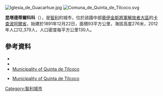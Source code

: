 [[Image:Iglesia_de_Guacarhue.jpg|right]]
[[Image:Comuna_de_Quinta_de_Tilcoco.svg|right]]

{{Coord|34|21|17|S|70|57|49|W|display=title}}

'''昆塔德蒂爾科科'''（{{lang-es|Quinta de Tilcoco}}），是[[智利|智利]]的城市，位於該國中部[[奧伊金斯將軍解放者大區|奧伊金斯將軍解放者大區]]的[[卡查波阿爾省|卡查波阿爾省]]，始建於1891年12月22日，面積93平方公里，海拔高度276米，2012年人口12,379人，人口密度每平方公里130人。

==參考資料==
*{{Cite web |url = http://www.municipalidadquintadetilcoco.cl/ |title = Municipality of Quinta de Tilcoco |accessdate = 10 November 2010 |language = es |archive-date = 2015-05-10 |archive-url = https://web.archive.org/web/20150510195649/http://www.municipalidadquintadetilcoco.cl/ |dead-url = yes }}
*{{Cite web |url= http://www.ine.cl/canales/chile_estadistico/censos_poblacion_vivienda/censo_pobl_vivi.php |title= National Statistics Institute |accessdate= 10 November 2010 |language= es |archive-date= 2010-07-15 |archive-url= https://web.archive.org/web/20100715195638/http://www.ine.cl/canales/chile_estadistico/censos_poblacion_vivienda/censo_pobl_vivi.php |dead-url= no }}
*[http://www.municipalidadquintadetilcoco.cl Municipality of Quinta de Tilcoco] {{Wayback|url=http://www.municipalidadquintadetilcoco.cl/ |date=20150510195649 }}
* {{es icon}} [http://www.municipalidadquintadetilcoco.cl Municipality of Quinta de Tilcoco] {{Wayback|url=http://www.municipalidadquintadetilcoco.cl/ |date=20150510195649 }}

{{Chile-geo-stub}}
[[Category:智利城市|Category:智利城市]]